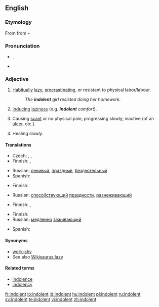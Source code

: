 ==English==

===Etymology===
From {{etyl|la|en}} {{term|indolentem|lang=la}} from {{term|in-||not|lang=la}} + {{term|dolens|dolēns|pain|lang=la}}

===Pronunciation===
* {{a|UK|US}} {{IPA|/ˈɪn.dəl.ənt/}}, {{SAMPA|/'Ind@l@nt/}}
* {{audio|en-us-indolent.ogg|Audio (US)}}

===Adjective===
{{en-adj}}

# [[habitually|Habitually]] [[lazy]], [[procrastinate|procrastinating]], or resistant to physical labor/labour.
#: ''The '''indolent''' girl resisted doing her homework.''
# [[induce|Inducing]] [[laziness]] (e.g. '''''indolent''' comfort'').
# {{medicine}} Causing [[scant]] or no physical pain; progressing slowly; inactive (of an [[ulcer]], etc.).
# {{medicine}} Healing slowly.

====Translations====
{{trans-top|habitually lazy}}
* Czech: {{t|cs|lhostejný|m}}, {{t|cs|líný|m}}, {{t|cs|indolentní|m}}
* Finnish: {{t|fi|saamaton}}, {{t|fi|veltto}}
{{trans-mid}}
* Russian: [[ленивый]], [[праздный]], [[бездеятельный]]
* Spanish: {{t|es|indolente}}
{{trans-bottom}}

{{trans-top|inducing laziness}}
* Finnish: {{t|fi|veltostuttava}}
{{trans-mid}}
* Russian: [[способствующий]] [[праздности]], [[разнеживающий]]
{{trans-bottom}}

{{trans-top|medicine: causing scant or no physical pain}}
* Finnish: {{t|fi|indolentti}}, {{t|fi|kivuton}}
{{trans-mid}}
{{trans-bottom}}

{{trans-top|medicine: healing slowly}}
* Finnish: {{t|fi|itsepintainen}}
* Russian: [[медленно]] [[заживающий]]
{{trans-mid}}
* Spanish: {{t|es|indolente}}
{{trans-bottom}}

====Synonyms====
* [[work-shy]]
* See also [[Wikisaurus:lazy]]

====Related terms====
* [[indolence]]
* [[indolency]]

[[fr:indolent]]
[[io:indolent]]
[[id:indolent]]
[[hu:indolent]]
[[pl:indolent]]
[[ru:indolent]]
[[sv:indolent]]
[[te:indolent]]
[[vi:indolent]]
[[zh:indolent]]